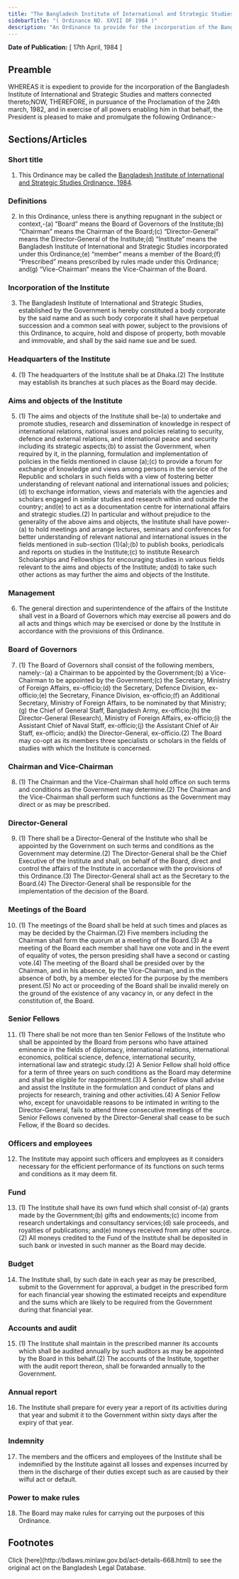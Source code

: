 ```yaml
---
title: "The Bangladesh Institute of International and Strategic Studies Ordinance, 1984"
sidebarTitle: "( Ordinance NO. XXVII OF 1984 )"
description: "An Ordinance to provide for the incorporation of the Bangladesh Institute of International and Strategic Studies."
---
```


**Date of Publication:** [ 17th April, 1984 ]

## Preamble

WHEREAS it is expedient to provide for the incorporation of the Bangladesh Institute of International and Strategic Studies and matters connected thereto;NOW, THEREFORE, in pursuance of the Proclamation of the 24th march, 1982, and in exercise of all powers enabling him in that behalf, the President is pleased to make and promulgate the following Ordinance:-

## Sections/Articles

### Short title

1. This Ordinance may be called the [Bangladesh Institute of International and Strategic Studies Ordinance, 1984](/laws/volume-25/act-668 "Bangladesh Institute of International and Strategic Studies Ordinance, 1984").

### Definitions

2. In this Ordinance, unless there is anything repugnant in the subject or context,-(a) “Board” means the Board of Governors of the Institute;(b) “Chairman” means the Chairman of the Board;(c) “Director-General” means the Director-General of the Institute;(d) “Institute” means the Bangladesh Institute of International and Strategic Studies incorporated under this Ordinance;(e) “member” means a member of the Board;(f) “Prescribed” means prescribed by rules made under this Ordinance; and(g) “Vice-Chairman” means the Vice-Chairman of the Board.

### Incorporation of the Institute

3. The Bangladesh Institute of International and Strategic Studies, established by the Government is hereby constituted a body corporate by the said name and as such body corporate it shall have perpetual succession and a common seal with power, subject to the provisions of this Ordinance, to acquire, hold and dispose of property, both movable and immovable, and shall by the said name sue and be sued.

### Headquarters of the Institute

4. (1) The headquarters of the Institute shall be at Dhaka.(2) The Institute may establish its branches at such places as the Board may decide.

### Aims and objects of the Institute

5. (1) The aims and objects of the Institute shall be-(a) to undertake and promote studies, research and dissemination of knowledge in respect of international relations, national issues and policies relating to security, defence and external relations, and international peace and security including its strategic aspects;(b) to assist the Government, when required by it, in the planning, formulation and implementation of policies in the fields mentioned in clause (a);(c) to provide a forum for exchange of knowledge and views among persons in the service of the Republic and scholars in such fields with a view of fostering better understanding of relevant national and international issues and policies;(d) to exchange information, views and materials with the agencies and scholars engaged in similar studies and research within and outside the country; and(e) to act as a documentation centre for international affairs and strategic studies.(2) In particular and without prejudice to the generality of the above aims and objects, the Institute shall have power-(a) to hold meetings and arrange lectures, seminars and conferences for better understanding of relevant national and international issues in the fields mentioned in sub-section (1)(a);(b) to publish books, periodicals and reports on studies in the Institute;(c) to institute Research Scholarships and Fellowships for encouraging studies in various fields relevant to the aims and objects of the Institute; and(d) to take such other actions as may further the aims and objects of the Institute.

### Management

6. The general direction and superintendence of the affairs of the Institute shall vest in a Board of Governors which may exercise all powers and do all acts and things which may be exercised or done by the Institute in accordance with the provisions of this Ordinance.

### Board of Governors

7. (1) The Board of Governors shall consist of the following members, namely:-(a) a Chairman to be appointed by the Government;(b) a Vice-Chairman to be appointed by the Government;(c) the Secretary, Ministry of Foreign Affairs, ex-officio;(d) the Secretary, Defence Division, ex-officio;(e) the Secretary, Finance Division, ex-officio;(f) an Additional Secretary, Ministry of Foreign Affairs, to be nominated by that Ministry;(g) the Chief of General Staff, Bangladesh Army, ex-officio;(h) the Director-General (Research), Ministry of Foreign Affairs, ex-officio;(i) the Assistant Chief of Naval Staff, ex-officio;(j) the Assistant Chief of Air Staff, ex-officio; and(k) the Director-General, ex-officio.(2) The Board may co-opt as its members three specialists or scholars in the fields of studies with which the Institute is concerned.

### Chairman and Vice-Chairman

8. (1) The Chairman and the Vice-Chairman shall hold office on such terms and conditions as the Government may determine.(2) The Chairman and the Vice-Chairman shall perform such functions as the Government may direct or as may be prescribed.

### Director-General

9. (1) There shall be a Director-General of the Institute who shall be appointed by the Government on such terms and conditions as the Government may determine.(2) The Director-General shall be the Chief Executive of the Institute and shall, on behalf of the Board, direct and control the affairs of the Institute in accordance with the provisions of this Ordinance.(3) The Director-General shall act as the Secretary to the Board.(4) The Director-General shall be responsible for the implementation of the decision of the Board.

### Meetings of the Board

10. (1) The meetings of the Board shall be held at such times and places as may be decided by the Chairman.(2) Five members including the Chairman shall form the quorum at a meeting of the Board.(3) At a meeting of the Board each member shall have one vote and in the event of equality of votes, the person presiding shall have a second or casting vote.(4) The meeting of the Board shall be presided over by the Chairman, and in his absence, by the Vice-Chairman, and in the absence of both, by a member elected for the purpose by the members present.(5) No act or proceeding of the Board shall be invalid merely on the ground of the existence of any vacancy in, or any defect in the constitution of, the Board.

### Senior Fellows

11. (1) There shall be not more than ten Senior Fellows of the Institute who shall be appointed by the Board from persons who have attained eminence in the fields of diplomacy, international relations, international economics, political science, defence, international security, international law and strategic study.(2) A Senior Fellow shall hold office for a term of three years on such conditions as the Board may determine and shall be eligible for reappointment.(3) A Senior Fellow shall advise and assist the Institute in the formulation and conduct of plans and projects for research, training and other activities.(4) A Senior Fellow who, except for unavoidable reasons to be intimated in writing to the Director-General, fails to attend three consecutive meetings of the Senior Fellows convened by the Director-General shall cease to be such Fellow, if the Board so decides.

### Officers and employees

12. The Institute may appoint such officers and employees as it considers necessary for the efficient performance of its functions on such terms and conditions as it may deem fit.

### Fund

13. (1) The Institute shall have its own fund which shall consist of-(a) grants made by the Government;(b) gifts and endowments;(c) income from research undertakings and consultancy services;(d) sale proceeds, and royalties of publications; and(e) moneys received from any other source.(2) All moneys credited to the Fund of the Institute shall be deposited in such bank or invested in such manner as the Board may decide.

### Budget

14. The Institute shall, by such date in each year as may be prescribed, submit to the Government for approval, a budget in the prescribed form for each financial year showing the estimated receipts and expenditure and the sums which are likely to be required from the Government during that financial year.

### Accounts and audit

15. (1) The Institute shall maintain in the prescribed manner its accounts which shall be audited annually by such auditors as may be appointed by the Board in this behalf.(2) The accounts of the Institute, together with the audit report thereon, shall be forwarded annually to the Government.

### Annual report

16. The Institute shall prepare for every year a report of its activities during that year and submit it to the Government within sixty days after the expiry of that year.

### Indemnity

17. The members and the officers and employees of the Institute shall be indemnified by the Institute against all losses and expenses incurred by them in the discharge of their duties except such as are caused by their wilful act or default.

### Power to make rules

18. The Board may make rules for carrying out the purposes of this Ordinance.

## Footnotes

<Note>
  Click [here](http://bdlaws.minlaw.gov.bd/act-details-668.html) to see the original act on the Bangladesh Legal Database.
</Note>
